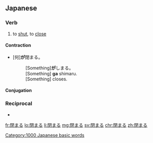 ==Japanese==
{{ja-kanjitab|し|sort=しまる|yomi=kun}}

===Verb===
{{ja-verb|tr=intrans|type=1|しまる}}

# to [[shut]], to [[close]]

====Contraction====
* [何]'''が'''閉まる。
*: [Something]'''が'''しまる。
*: [Something] '''ga''' shimaru.
*: [Something] closes.

====Conjugation====
{{ja-go-ru|しま}}

===Reciprocal===
{{rfc-header|Reciprocal}}
* {{ja-r|閉める|しめる}}

[[Category:1000 Japanese basic words]]

[[fr:閉まる]]
[[lo:閉まる]]
[[li:閉まる]]
[[mg:閉まる]]
[[sv:閉まる]]
[[chr:閉まる]]
[[zh:閉まる]]